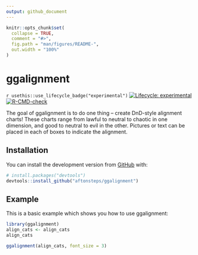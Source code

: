 ```yaml
---
output: github_document
---
```


<!-- README.md is generated from README.Rmd. Please edit that file -->

```r
knitr::opts_chunk$set(
  collapse = TRUE,
  comment = "#>",
  fig.path = "man/figures/README-",
  out.width = "100%"
)
```

# ggalignment

<!-- badges: start -->
`r usethis::use_lifecycle_badge("experimental")`
[![Lifecycle: experimental](https://img.shields.io/badge/lifecycle-experimental-orange.svg)](https://www.tidyverse.org/lifecycle/#experimental)
[![R-CMD-check](https://github.com/aftonsteps/ggalignment/workflows/R-CMD-check/badge.svg)](https://github.com/aftonsteps/ggalignment/actions)
<!-- badges: end -->

The goal of ggalignment is to do one thing -- create DnD-style alignment charts! These charts range from lawful to neutral to chaotic in one dimension, and good to neutral to evil in the other. Pictures or text can be placed in each of boxes to indicate the alignment.

## Installation

You can install the development version from [GitHub](https://github.com/) with:

``` r
# install.packages("devtools")
devtools::install_github("aftonsteps/ggalignment")
```
## Example

This is a basic example which shows you how to use ggalignment:

```r
library(ggalignment)
align_cats <- align_cats
align_cats
```

```r
ggalignment(align_cats, font_size = 3)
```
